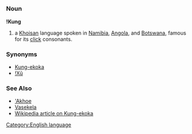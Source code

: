 =={{en}}==
[[Category:English language]]
===Noun===
'''!Kung'''

#a [[Khoisan]] language spoken in [[Namibia]], [[Angola]], and [[Botswana]], famous for its [[click]] consonants.
===Synonyms===
*[[Kung-ekoka]]
*[[!Xũ]]
===See Also===
*[['Akhoe]]
*[[Vasekela]]
*[[w:Kung-ekoka language|Wikipedia article on Kung-ekoka]]
